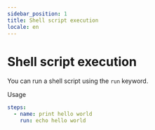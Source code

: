 ```yaml
---
sidebar_position: 1
title: Shell script execution
locale: en
---
```


# Shell script execution

You can run a shell script using the `run` keyword.

Usage

```yaml
steps:
  - name: print hello world
    run: echo hello world
```
